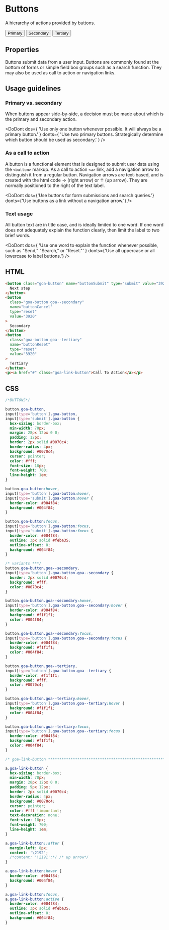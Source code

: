 

<Meta title="Component Library/Basic Elements/Button" />

# Buttons

A hierarchy of actions provided by buttons.

<Canvas>
  <Story
    name="Variants"
    height={100}
    parameters={{
      design: {
        specUrl:
          'https://xd.adobe.com/spec/75ca41d4-040c-4b1d-6ff9-0430b7119cf0-03fb/screen/ea24fb1f-4b15-495f-8fe6-603d1ac538a4/Buttons',
        reviewUrl:
          'https://xd.adobe.com/view/75ca41d4-040c-4b1d-6ff9-0430b7119cf0-03fb/',
      },
    }}
  >
    <div>
      <button
        class="goa-button"
        data-cy="button-primary"
        type="submit"
        value="3921"
      >
        Primary
      </button>
      <button
        class="goa-button goa--secondary"
        data-cy="button-secondary"
        type="reset"
        value="3920"
      >
        Secondary
      </button>
      <button
        class="goa-button goa--tertiary"
        data-cy="button-tertiary"
        type="reset"
        value="3920"
      >
        Tertiary
      </button>
    </div>
  </Story>
</Canvas>

## Properties

Buttons submit data from a user input. Buttons are commonly found at the bottom of forms or simple
field box groups such as a search function. They may also be used as call to action or navigation
links.

## Usage guidelines

### Primary vs. secondary

When buttons appear side-by-side, a decision must be made about which is the primary and secondary
action.

<DoDont
  dos={
    'Use only one button whenever possible. It will always be a primary button.'
  }
  donts={
    'Use two primary buttons. Strategically determine which button should be used as secondary.'
  }
/>

### As a call to action

A button is a functional element that is designed to submit user data using the `<button>` markup. As a call to action `<a>` link, add a navigation arrow to distinguish it from a regular button. Navigation arrows are text-based, and is created with the html code &rarr; (right arrow) or &uarr; (up arrow). They are normally positioned to the right of the text label.

<DoDont
  dos={'Use buttons for form submissions and search queries.'}
  donts={'Use buttons as a link without a navigation arrow.'}
/>

### Text usage

All button text are in title case, and is ideally limited to one word. If one word does not adequately explain the function clearly, then limit the label to two brief words.

<DoDont
  dos={
    'Use one word to explain the function whenever possible, such as "Send," "Search," or "Reset."'
  }
  donts={'Use all uppercase or all lowercase to label buttons.'}
/>

## HTML

```html
<button class="goa-button" name="buttonSubmit" type="submit" value="3921">
  Next step
</button>
<button
  class="goa-button goa--secondary"
  name="buttonCancel"
  type="reset"
  value="3920"
>
  Secondary
</button>
<button
  class="goa-button goa--tertiary"
  name="buttonReset"
  type="reset"
  value="3920"
>
  Tertiary
</button>
<p><a href="#" class="goa-link-button">Call To Action</a></p>
```

## CSS

```css
/*BUTTONS*/

button.goa-button,
input[type='button'].goa-button,
input[type='submit'].goa-button {
  box-sizing: border-box;
  min-width: 70px;
  margin: 28px 12px 0 0;
  padding: 12px;
  border: 2px solid #0070c4;
  border-radius: 4px;
  background: #0070c4;
  cursor: pointer;
  color: #fff;
  font-size: 18px;
  font-weight: 700;
  line-height: 1em;
}

button.goa-button:hover,
input[type='button'].goa-button:hover,
input[type='submit'].goa-button:hover {
  border-color: #004f84;
  background: #004f84;
}

button.goa-button:focus,
input[type='button'].goa-button:focus,
input[type='submit'].goa-button:focus {
  border-color: #004f84;
  outline: 3px solid #feba35;
  outline-offset: 0;
  background: #004f84;
}

/* variants ***/
button.goa-button.goa--secondary,
input[type='button'].goa-button.goa--secondary {
  border: 2px solid #0070c4;
  background: #fff;
  color: #0070c4;
}

button.goa-button.goa--secondary:hover,
input[type='button'].goa-button.goa--secondary:hover {
  border-color: #004f84;
  background: #f1f1f1;
  color: #004f84;
}

button.goa-button.goa--secondary:focus,
input[type='button'].goa-button.goa--secondary:focus {
  border-color: #004f84;
  background: #f1f1f1;
  color: #004f84;
}

button.goa-button.goa--tertiary,
input[type='button'].goa-button.goa--tertiary {
  border-color: #f1f1f1;
  background: #fff;
  color: #0070c4;
}

button.goa-button.goa--tertiary:hover,
input[type='button'].goa-button.goa--tertiary:hover {
  background: #f1f1f1;
  color: #004f84;
}

button.goa-button.goa--tertiary:focus,
input[type='button'].goa-button.goa--tertiary:focus {
  border-color: #004f84;
  background: #f1f1f1;
  color: #004f84;
}

/* goa-link-button ***********************************************************/

a.goa-link-button {
  box-sizing: border-box;
  min-width: 70px;
  margin: 28px 12px 0 0;
  padding: 9px 12px;
  border: 2px solid #0070c4;
  border-radius: 4px;
  background: #0070c4;
  cursor: pointer;
  color: #fff !important;
  text-decoration: none;
  font-size: 18px;
  font-weight: 700;
  line-height: 1em;
}

a.goa-link-button::after {
  margin-left: 8px;
  content: '\2192';
  /*content: '\2191';*/ /* up arrow*/
}

a.goa-link-button:hover {
  border-color: #004f84;
  background: #004f84;
}

a.goa-link-button:focus,
a.goa-link-button:active {
  border-color: #004f84;
  outline: 3px solid #feba35;
  outline-offset: 0;
  background: #004f84;
}
```
